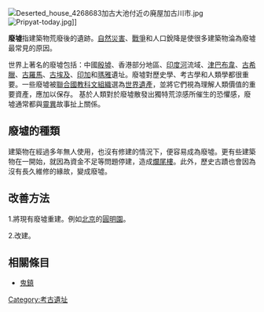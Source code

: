 {{unreferenced|time=2009-3-20}}
[[Image:Deserted_house_4268683加古大池付近の廃屋加古川市.jpg|right]]
[[File:Pripyat-today.jpg|thumb]]]]

{{otheruses|other=[[衛斯理系列|衛斯理系列]]小說|廢墟 (小說)}}
'''廢墟'''指建築物荒廢後的遺跡。[[自然災害|自然災害]]、[[戰爭|戰爭]]和人口銳降是使很多建築物淪為廢墟最常見的原因。

世界上著名的廢墟包括：中國[[殷墟|殷墟]]、香港部分地區、[[印度河|印度河]]流域、[[津巴布韋|津巴布韋]]、[[古希臘|古希臘]]、[[古羅馬|古羅馬]]、[[古埃及|古埃及]]、[[印加帝國|印加]]和[[瑪雅文明|瑪雅]]遺址。廢墟對歷史學、考古學和人類學都很重要。一些廢墟被[[聯合國教科文組織|聯合國教科文組織]]選為[[世界遺產|世界遺產]]，並將它們視為理解人類價值的重要資產，應加以保存。
基於人類對於廢墟散發出獨特荒涼感所催生的恐懼感，廢墟通常都與[[靈異|靈異]]故事扯上關係。

==廢墟的種類==
建築物在經過多年無人使用，也沒有修建的情況下，便容易成為廢墟。更有些建築物在一開始，就因為資金不足等問題停建，造成[[爛尾建築|爛尾樓]]。此外，歷史古蹟也會因為沒有長久維修的緣故，變成廢墟。

==改善方法==
1.將現有廢墟重建。例如[[北京市|北京]]的[[圆明园|圓明園]]。

2.改建。

==相關條目==
*[[鬼鎮|鬼鎮]]

{{Authority control}}
{{Archaeology-stub}}

[[Category:考古遺址|Category:考古遺址]]